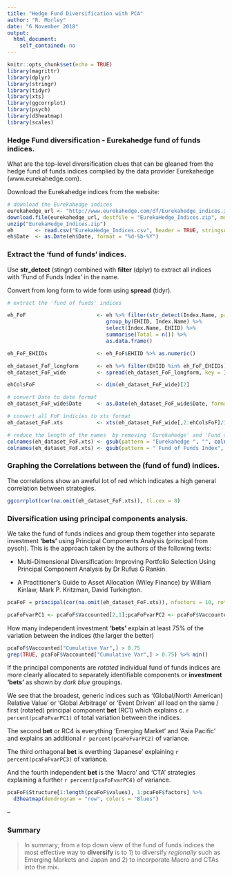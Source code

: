 ```yaml
---
title: "Hedge Fund Diversification with PCA"
author: "R. Morley"
date: "6 November 2018"
output: 
  html_document:
    self_contained: no
---
```


```r
knitr::opts_chunk$set(echo = TRUE)
library(magrittr)
library(dplyr)
library(stringr)
library(tidyr)
library(xts)
library(ggcorrplot)
library(psych)
library(d3heatmap)
library(scales)
```

### Hedge Fund diversification - Eurekahedge fund of funds indices.  

What are the top-level diversification clues that can be gleaned from the hedge fund of funds indices complied by the data provider Eurekahedge (www.eurekahedge.com).

Download the Eurekahedge indices from the website:  
```r
# download the Eurekahedge indices
eurekahedge_url <- "http://www.eurekahedge.com/df/Eurekahedge_indices.zip"
download.file(eurekahedge_url, destfile = "EurekaHedge_Indices.zip", mode = 'wb')
unzip("EurekaHedge_Indices.zip")
eh       <- read.csv("EurekaHedge_Indices.csv", header = TRUE, stringsAsFactors = F)
eh$Date  <- as.Date(eh$Date, format = "%d-%b-%Y")
```


### Extract the 'fund of funds' indices.

Use __str_detect__ (stingr) combined with __filter__ (dplyr) to extract all indices with 'Fund of Funds Index' in the name.

Convert from long form to wide form using __spread__ (tidyr).

```r
# extract the 'fund of funds' indices

eh_FoF                       <- eh %>% filter(str_detect(Index.Name, pattern = "Fund of Funds Index"))  %>% 
                                group_by(EHIID, Index.Name) %>% 
                                select(Index.Name, EHIID) %>% 
                                summarise(Total = n()) %>% 
                                as.data.frame()

eh_FoF_EHIIDs                <- eh_FoF$EHIID %>% as.numeric()

eh_dataset_FoF_longform      <- eh %>% filter(EHIID %in% eh_FoF_EHIIDs) %>% select(Index.Name, Date, NAV)
eh_dataset_FoF_wide          <- spread(eh_dataset_FoF_longform, key = Index.Name, value = NAV)

ehColsFoF                    <- dim(eh_dataset_FoF_wide)[2]

# convert Date to date format
eh_dataset_FoF_wide$Date     <- as.Date(eh_dataset_FoF_wide$Date, format = "%Y-%m-%d")

# convert all FoF indicies to xts format
eh_dataset_FoF.xts           <- xts(eh_dataset_FoF_wide[,2:ehColsFoF]/100, order.by = eh_dataset_FoF_wide[,1])[-1]

# reduce the length of the names  by removing 'Eurekahedge' and 'Fund of Funds Index'
colnames(eh_dataset_FoF.xts) <- gsub(pattern = "Eurekahedge ", "", colnames(eh_dataset_FoF.xts))
colnames(eh_dataset_FoF.xts) <- gsub(pattern = " Fund of Funds Index", "", colnames(eh_dataset_FoF.xts))
```


###  Graphing the Correlations between the (fund of fund) indices.

The correlations show an aweful lot of red which indicates a high general correlation between strategies.

```r
ggcorrplot(cor(na.omit(eh_dataset_FoF.xts)), tl.cex = 8)
```

### Diversification using principal components analysis.

We take the fund of funds indices and group them together into separate investment __'bets'__ using Principal Components Analysis (principal from pysch).  This is the approach taken by the authors of the following texts:

  + Multi-Dimensional Diversification: Improving Portfolio Selection Using Principal Component Analysis by Dr Rufus G Rankin.
  
  + A Practitioner's Guide to Asset Allocation (Wiley Finance) by William Kinlaw, Mark P. Kritzman, David Turkington.


```r
pcaFoF = principal(cor(na.omit(eh_dataset_FoF.xts)), nfactors = 10, rotate = 'varimax')

pcaFoFvarPC1 <- pcaFoF$Vaccounted[2,1];pcaFoFvarPC2 <- pcaFoF$Vaccounted[2,2];pcaFoFvarPC3 <- pcaFoF$Vaccounted[2,3];pcaFoFvarPC4 <- pcaFoF$Vaccounted[2,4]
```

How many independent investment __'bets'__ explain at least 75% of the variation between the indices (the larger the better)

```r
pcaFoF$Vaccounted["Cumulative Var",] > 0.75
grep(TRUE, pcaFoF$Vaccounted["Cumulative Var",] > 0.75) %>% min()
```

If the principal components are *rotated* individual fund of funds indices are more clearly allocated to separately identifiable components or __investment 'bets'__ as shown by *dark blue* groupings.  

We see that the broadest, generic indices such as '(Global/North American) Relative Value' or 'Global Arbitrage' or 'Event Driven' all load on the same / first (rotated) principal component __bet__ (RC1) which explains c. `r percent(pcaFoFvarPC1)` of total variation between the indices.

The second __bet__ or RC4 is everything 'Emerging Market' and 'Asia Pacific' and explains an additional `r percent(pcaFoFvarPC2)` of variance.

The third orthagonal __bet__ is everthing 'Japanese' explaining `r percent(pcaFoFvarPC3)` of variance.

And the fourth independent __bet__ is the 'Macro' and 'CTA' strategies explaining a further `r percent(pcaFoFvarPC4)` of variance.

```r
pcaFoF$Structure[1:length(pcaFoF$values), 1:pcaFoF$factors] %>%
  d3heatmap(dendrogram = "row", colors = "Blues")
```

--


###  Summary

> In summary; from a top down view of the fund of funds indices the most effective way to __diversify__ is to 1) to diversify *regionally* such as Emerging Markets and Japan and 2) to incorporate Macro and CTAs into the mix.


